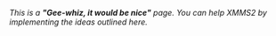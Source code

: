 ''This is a '''"Gee-whiz, it would be nice"''' page. You can help XMMS2 by implementing the ideas outlined here.''